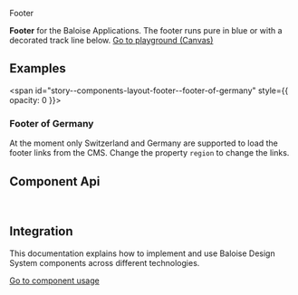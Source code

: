 
<bal-doc-banner id="story--components-layout-footer--basic">Footer</bal-doc-banner>

<bal-doc-lead>
  <b>Footer</b> for the Baloise Applications. The footer runs pure in blue or with a decorated track line below.
</bal-doc-lead>

<Canvas withSource="open">
  <Story id="components-layout-footer--basic" />
</Canvas>

<bal-doc-app>
  <bal-button-group class="mb-large" position="center">
    <a class="button is-primary" href="?path=/story/components-layout-footer--basic">
      Go to playground (Canvas)
    </a>
    <bal-doc-code-sandbox
      framework="angular"
      template={Basic.parameters.docs.source.code}
      modules="footer"
    ></bal-doc-code-sandbox>
    <bal-doc-code-sandbox
      framework="html"
      template={Basic.parameters.docs.source.code}
      modules="footer"
    ></bal-doc-code-sandbox>
  </bal-button-group>
</bal-doc-app>

## Examples

<span id="story--components-layout-footer--footer-of-germany" style={{ opacity: 0 }}></span>

### Footer of Germany

At the moment only Switzerland and Germany are supported to load the footer links from the CMS.
Change the property `region` to change the links.

<Canvas>
  <Story id="components-layout-footer--footer-of-germany" />
</Canvas>

## Component Api

<Description markdown={readme} />

<br />

## Integration

This documentation explains how to implement and use Baloise Design System components across different technologies.

<a class="button is-primary" href="?path=/docs/development-components--page">
  Go to component usage
</a>


<Description markdown={testing} />

<bal-doc-github link="/components/bal-footer/stories/bal-footer.docs.mdx"></bal-doc-github>

